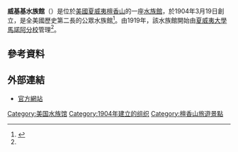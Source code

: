 {{Infobox zoo
|zoo_name         = Waikiki Aquarium
|logo             =
|logo_caption     =
|image            = Waikiki Aquarium entrance.JPG
|image_caption    = 威基基水族館的入口
|location         = [[美國|美國]][[夏威夷|夏威夷]][[檀香山|檀香山]]
|date_opened      = 1904年
|date_closed      =
|coordinates      = {{coord|21.2659|-157.8220}}
|area             =
|num_species      =
|num_animals      =
|largest_tank_vol =
|total_tank_vol   =
|annual_visitors  =
|members          =
|exhibits         =
|website          = {{URL|http://www.waikikiaquarium.org/}}
}}
'''威基基水族館'''（{{lang-en|Waikiki Aquarium}}）是位於[[美國|美國]][[夏威夷|夏威夷]][[檀香山|檀香山]]的一座[[水族館|水族館]]，於1904年3月19日創立，是全美國歷史第二長的公眾水族館<ref name="history">{{cite web |url=http://www.waikikiaquarium.org/about/history/ |language=en |title=History |publisher=威基基水族館 |date= |accessdate=2015-10-01 |archive-date=2020-12-19 |archive-url=https://web.archive.org/web/20201219034824/http://www.waikikiaquarium.org/about/history/ |dead-url=no }}</ref>。由1919年，該水族館開始由[[夏威夷大學馬諾阿分校|夏威夷大學馬諾阿分校]]管理<ref name="history" />。

== 參考資料 ==
{{Reflist}}

== 外部連結 ==
{{Commons category|Waikiki Aquarium}}
* [http://www.waikikiaquarium.org/ 官方網站]{{En icon}}

{{夏威夷的動物園}}

[[Category:美国水族馆|Category:美国水族馆]]
[[Category:1904年建立的组织|Category:1904年建立的组织]]
[[Category:檀香山旅遊景點|Category:檀香山旅遊景點]]
